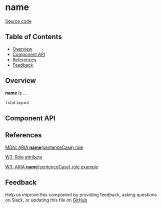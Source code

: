 
# **name**

[Source code](<https://github.com/leemonade/bubbles/tree/main/packages/components/layout/TotalLayoutStepContainer>)

## Table of Contents

<!-- START doctoc generated TOC please keep comment here to allow auto update -->
<!-- DON'T EDIT THIS SECTION, INSTEAD RE-RUN doctoc TO UPDATE -->

- [Overview](#overview)
- [Component API](#component-api)
- [References](#references)
- [Feedback](#feedback)

## Overview

**name** is ...

<ThemeProvider>
  <TotalLayoutStepContainer>Total layout</TotalLayoutStepContainer>
</ThemeProvider>

## Component API

<Preview>
  <Story id="molecules-layout-total-layout--playground" />
</Preview>

<Props of={TotalLayout} />

## References

[MDN: ARIA **name**(sentenceCase) role](<https://developer.mozilla.org/en-US/docs/Web/Accessibility/ARIA/Roles/total-layout_role>)

[W3: Role attribute](https://www.w3.org/WAI/PF/HTML/wiki/RoleAttribute)

[W3: ARIA **name**(sentenceCase) role example](<https://www.w3.org/TR/2016/WD-wai-aria-practices-1.1-20160317/examples/total-layout/total-layout.html>)

## Feedback

Help us improve this component by providing feedback, asking questions on Slack, or updating this file on
[GitHub](<https://github.com/leemonade/bubbles/edit/main/packages/components/layout/TotalLayout.mdx>)
